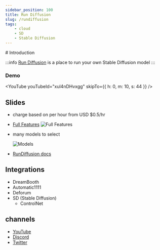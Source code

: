 ```yaml
---
sidebar_position: 100
title: Run Diffusion
slug: /rundiffusion
tags:
    - cloud
    - SD
    - Stable Diffusion
---
```



<MDXTemplate> 
# Introduction

:::info
[Run Diffusion](https://app.rundiffusion.com/?ref=jing49) is a place to run your own Stable Diffusion model
:::

### Demo
<YouTube youTubeId="xul4nDHvxgg" skipTo={{
    h: 0,
    m: 10,
    s: 44
}} />
</MDXTemplate>

## Slides
- charge based on per hour from USD $0.5/hr
- [Full Features](https://rundiffusion.com/creators-club)
    ![Full Features](run_diffusion_full_features.png)
- many models to select
    
    ![Models](run_diffusion_models.png)
- [RunDiffusion docs](https://learn.rundiffusion.com/)

## Integrations

- DreamBooth
- Automatic1111
- Deforum
- SD (Stable Diffusion)
  - ControlNet

## channels
- [YouTube](https://www.youtube.com/@rundiffusion)
- [Discord](https://discord.com/invite/wH6dTyBpCf)
- [Twitter](https://twitter.com/ghost)
